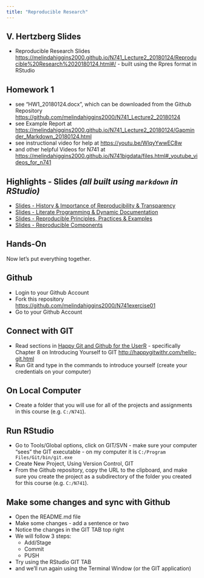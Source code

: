 ```yaml
---
title: "Reproducible Research"
---
```


## V. Hertzberg Slides

* Reproducible Research Slides [https://melindahiggins2000.github.io/N741_Lecture2_20180124/Reproducible%20Research%2020180124.html#/](https://melindahiggins2000.github.io/N741_Lecture2_20180124/Reproducible%20Research%2020180124.html#/) - built using the Rpres format in RStudio

## Homework 1

* see "HW1_20180124.docx", which can be downloaded from the Github Repository [https://github.com/melindahiggins2000/N741_Lecture2_20180124](https://github.com/melindahiggins2000/N741_Lecture2_20180124)
* see Example Report at [https://melindahiggins2000.github.io/N741_Lecture2_20180124/Gapminder_Markdown_20180124.html](https://melindahiggins2000.github.io/N741_Lecture2_20180124/Gapminder_Markdown_20180124.html)
* see instructional video for help at [https://youtu.be/WlqyYwwEC8w](https://youtu.be/WlqyYwwEC8w)
* and other helpful Videos for N741 at [https://melindahiggins2000.github.io/N741bigdata/files.html#_youtube_videos_for_n741](https://melindahiggins2000.github.io/N741bigdata/files.html#_youtube_videos_for_n741)

## Highlights - Slides _(all built using `markdown` in RStudio)_

* [Slides - History & Importance of Reproducibility & Transparency](m1_lesson01.html)
* [Slides - Literate Programming & Dynamic Documentation](m1_lesson02.html)
* [Slides - Reproducible Principles, Practices & Examples](m1_lesson03.html)
* [Slides - Reproducible Components](m1_lesson04.html)

## Hands-On

Now let's put everything together.

## Github

* Login to your Github Account
* Fork this repository [https://github.com/melindahiggins2000/N741exercise01](https://github.com/melindahiggins2000/N741exercise01)
* Go to your Github Account

## Connect with GIT

* Read sections in [Happy Git and Github for the UserR](http://happygitwithr.com/) - specifically Chapter 8 on Introducing Yourself to GIT [http://happygitwithr.com/hello-git.html](http://happygitwithr.com/hello-git.html)
* Run Git and type in the commands to introduce yourself (create your credentials on your computer)

## On Local Computer

* Create a folder that you will use for all of the projects and assignments in this course (e.g. `C:/N741`).

## Run RStudio

* Go to Tools/Global options, click on GIT/SVN - make sure your computer "sees" the GIT executable - on my computer it is `C:/Program Files/Git/bin/git.exe`
* Create New Project, Using Version Control, GIT
* From the Github repository, copy the URL to the clipboard, and make sure you create the project as a subdirectory of the folder you created for this course (e.g. `C:/N741`).

## Make some changes and sync with Github

* Open the README.md file
* Make some changes - add a sentence or two
* Notice the changes in the GIT TAB top right
* We will follow 3 steps:
    * Add/Stage
    * Commit
    * PUSH
* Try using the RStudio GIT TAB
* and we'll run again using the Terminal Window (or the GIT application)

